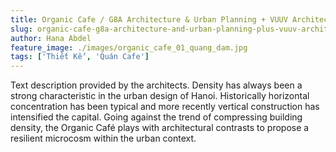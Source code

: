 ```yaml
---
title: Organic Cafe / G8A Architecture & Urban Planning + VUUV Architecture and Interior Design
slug: organic-cafe-g8a-architecture-and-urban-planning-plus-vuuv-architecture-and-interior-design
author: Hana Abdel
feature_image: ./images/organic_cafe_01_quang_dam.jpg
tags: ['Thiết Kế', 'Quán Cafe']
---
```


Text description provided by the architects. Density has always been a strong characteristic in the urban design of Hanoi. Historically horizontal concentration has been typical and more recently vertical construction has intensified the capital. Going against the trend of compressing building density, the Organic Café plays with architectural contrasts to propose a resilient microcosm within the urban context.
